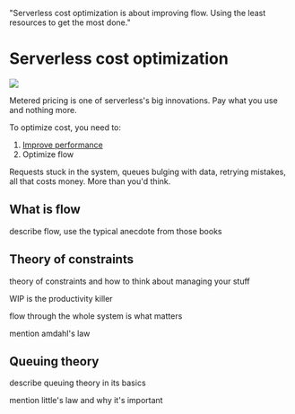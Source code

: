 
  "Serverless cost optimization is about improving flow. Using the least resources to get the most done."


# Serverless cost optimization

![](../images/chapter_headers/serverless-cost-optimization.svg)

Metered pricing is one of serverless's big innovations. Pay what you use and nothing more.

To optimize cost, you need to:

1. [Improve performance](/serverless-performance)
2. Optimize flow

Requests stuck in the system, queues bulging with data, retrying mistakes, all that costs money. More than you'd think.

## What is flow

describe flow, use the typical anecdote from those books

## Theory of constraints

theory of constraints and how to think about managing your stuff

WIP is the productivity killer

flow through the whole system is what matters

mention amdahl's law

## Queuing theory

describe queuing theory in its basics

mention little's law and why it's important

